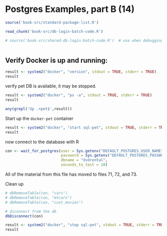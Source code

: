 # Postgres Examples, part B (14)

```r
source('book-src/standard-package-list.R')
```

```r
read_chunk('book-src/db-login-batch-code.R')

# source('book-src/shared-db-login-batch-code.R')  # use when debugging outside of knitr
```

```r

```

## Verify Docker is up and running:
```r
result <- system2("docker", "version", stdout = TRUE, stderr = TRUE)
result
```
verify pet DB is available, it may be stopped.
```r
result <- system2("docker", "ps -a", stdout = TRUE, stderr = TRUE)
result

any(grepl('Up .+pet$',result))

```
Start up the `docker-pet` container
```r
result <- system2("docker", "start sql-pet", stdout = TRUE, stderr = TRUE)
result


```


now connect to the database with R
```r

con <- wait_for_postgres(user = Sys.getenv("DEFAULT_POSTGRES_USER_NAME"),
                         password = Sys.getenv("DEFAULT_POSTGRES_PASSWORD"),
                         dbname = "dvdrental",
                         seconds_to_test = 10)
```
All of the material from this file has moved to files 71, 72, and 73.

Clean up
```r
# dbRemoveTable(con, "cars")
# dbRemoveTable(con, "mtcars")
# dbRemoveTable(con, "cust_movies")

# diconnect from the db
dbDisconnect(con)

result <- system2("docker", "stop sql-pet", stdout = TRUE, stderr = TRUE)
result

```

